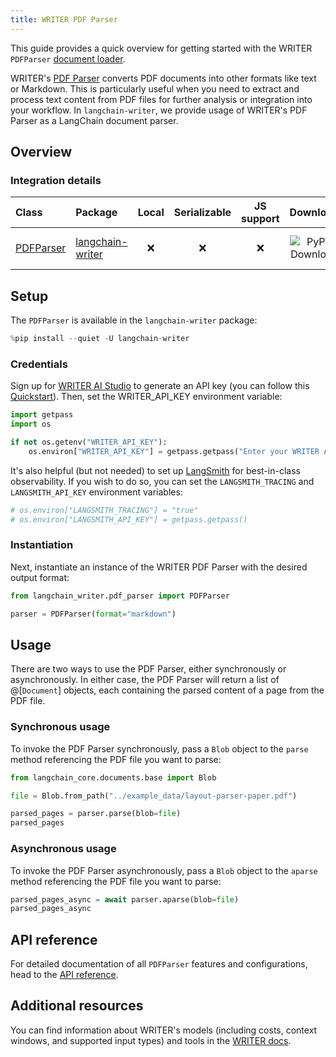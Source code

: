 ```yaml
---
title: WRITER PDF Parser
---
```


This guide provides a quick overview for getting started with the WRITER `PDFParser` [document loader](/oss/integrations/document_loaders/).

WRITER's [PDF Parser](https://dev.writer.com/api-guides/api-reference/tool-api/pdf-parser#parse-pdf) converts PDF documents into other formats like text or Markdown. This is particularly useful when you need to extract and process text content from PDF files for further analysis or integration into your workflow. In `langchain-writer`, we provide usage of WRITER's PDF Parser as a LangChain document parser.

## Overview

### Integration details

| Class                                                                                                                              | Package          | Local | Serializable | JS support |                                        Downloads                                         |                                        Version                                         |
|:-----------------------------------------------------------------------------------------------------------------------------------|:-----------------| :---: | :---: |:----------:|:------------------------------------------------------------------------------------------------:|:---------------------------------------------------------------------------------------------:|
| [PDFParser](https://github.com/writer/langchain-writer/blob/main/langchain_writer/pdf_parser.py#L55) | [langchain-writer](https://pypi.org/project/langchain-writer/) |      ❌       |                                       ❌                                       | ❌ | ![PyPI - Downloads](https://img.shields.io/pypi/dm/langchain-writer?style=flat-square&label=%20) | ![PyPI - Version](https://img.shields.io/pypi/v/langchain-writer?style=flat-square&label=%20) |

## Setup

The `PDFParser` is available in the `langchain-writer` package:

```python
%pip install --quiet -U langchain-writer
```

### Credentials

Sign up for [WRITER AI Studio](https://app.writer.com/aistudio/signup?utm_campaign=devrel) to generate an API key (you can follow this [Quickstart](https://dev.writer.com/api-guides/quickstart)). Then, set the WRITER_API_KEY environment variable:

```python
import getpass
import os

if not os.getenv("WRITER_API_KEY"):
    os.environ["WRITER_API_KEY"] = getpass.getpass("Enter your WRITER API key: ")
```

It's also helpful (but not needed) to set up [LangSmith](https://smith.langchain.com/) for best-in-class observability. If you wish to do so, you can set the `LANGSMITH_TRACING` and `LANGSMITH_API_KEY` environment variables:

```python
# os.environ["LANGSMITH_TRACING"] = "true"
# os.environ["LANGSMITH_API_KEY"] = getpass.getpass()
```

### Instantiation

Next, instantiate an instance of the WRITER PDF Parser with the desired output format:

```python
from langchain_writer.pdf_parser import PDFParser

parser = PDFParser(format="markdown")
```

## Usage

There are two ways to use the PDF Parser, either synchronously or asynchronously. In either case, the PDF Parser will return a list of @[`Document`] objects, each containing the parsed content of a page from the PDF file.

### Synchronous usage

To invoke the PDF Parser synchronously, pass a `Blob` object to the `parse` method referencing the PDF file you want to parse:

```python
from langchain_core.documents.base import Blob

file = Blob.from_path("../example_data/layout-parser-paper.pdf")

parsed_pages = parser.parse(blob=file)
parsed_pages
```

### Asynchronous usage

To invoke the PDF Parser asynchronously, pass a `Blob` object to the `aparse` method referencing the PDF file you want to parse:

```python
parsed_pages_async = await parser.aparse(blob=file)
parsed_pages_async
```

## API reference

For detailed documentation of all `PDFParser` features and configurations, head to the [API reference](https://python.langchain.com/api_reference/writer/pdf_parser/langchain_writer.pdf_parser.PDFParser.html#langchain_writer.pdf_parser.PDFParser).

## Additional resources

You can find information about WRITER's models (including costs, context windows, and supported input types) and tools in the [WRITER docs](https://dev.writer.com/home).
